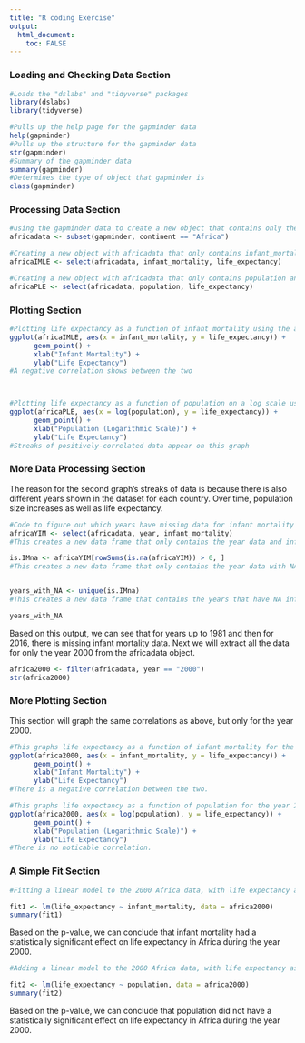 ```yaml
---
title: "R coding Exercise"
output: 
  html_document:
    toc: FALSE
---
```

### Loading and Checking Data Section

```r
#Loads the "dslabs" and "tidyverse" packages
library(dslabs)
library(tidyverse)

#Pulls up the help page for the gapminder data
help(gapminder)
#Pulls up the structure for the gapminder data
str(gapminder)
#Summary of the gapminder data
summary(gapminder)
#Determines the type of object that gapminder is
class(gapminder)

```

### Processing Data Section

```r
#using the gapminder data to create a new object that contains only the African countries
africadata <- subset(gapminder, continent == "Africa")

#Creating a new object with africadata that only contains infant_mortality and life_expectancy
africaIMLE <- select(africadata, infant_mortality, life_expectancy)

#Creating a new object with africadata that only contains population and life_expectancy
africaPLE <- select(africadata, population, life_expectancy)

```

### Plotting Section

```r
#Plotting life expectancy as a function of infant mortality using the africaIMLE dataframe
ggplot(africaIMLE, aes(x = infant_mortality, y = life_expectancy)) +
      geom_point() +
      xlab("Infant Mortality") +
      ylab("Life Expectancy")
#A negative correlation shows between the two



#Plotting life expectancy as a function of population on a log scale using the africaPLE dataframe
ggplot(africaPLE, aes(x = log(population), y = life_expectancy)) +
      geom_point() +
      xlab("Population (Logarithmic Scale)") +
      ylab("Life Expectancy")
#Streaks of positively-correlated data appear on this graph

```

### More Data Processing Section

The reason for the second graph's streaks of data is because there is also different years shown in the dataset for each country. Over time, population size increases as well as life expectancy.

```r
#Code to figure out which years have missing data for infant mortality in the africadata dataset
africaYIM <- select(africadata, year, infant_mortality)
#This creates a new data frame that only contains the year data and infant mortality data

is.IMna <- africaYIM[rowSums(is.na(africaYIM)) > 0, ]
#This creates a new data frame that only contains the year data with NA values for infant mortality


years_with_NA <- unique(is.IMna)
#This creates a new data frame that contains the years that have NA infant mortality data

years_with_NA
```

Based on this output, we can see that for years up to 1981 and then for 2016, there is missing infant mortality data. Next we will extract all the data for only the year 2000 from the africadata object.

```r
africa2000 <- filter(africadata, year == "2000")
str(africa2000)
```

### More Plotting Section

This section will graph the same correlations as above, but only for the year 2000.

```r
#This graphs life expectancy as a function of infant mortality for the year 2000 in Africa.
ggplot(africa2000, aes(x = infant_mortality, y = life_expectancy)) +
      geom_point() +
      xlab("Infant Mortality") +
      ylab("Life Expectancy")
#There is a negative correlation between the two.

#This graphs life expectancy as a function of population for the year 2000 in Africa.
ggplot(africa2000, aes(x = log(population), y = life_expectancy)) +
      geom_point() +
      xlab("Population (Logarithmic Scale)") +
      ylab("Life Expectancy")
#There is no noticable correlation.

```

### A Simple Fit Section
```r
#Fitting a linear model to the 2000 Africa data, with life expectancy as the outcome and infant mortality as the predictor

fit1 <- lm(life_expectancy ~ infant_mortality, data = africa2000)
summary(fit1)
```

Based on the p-value, we can conclude that infant mortality had a statistically significant effect on life expectancy in Africa during the year 2000.

```r
#Adding a linear model to the 2000 Africa data, with life expectancy as the outcome and population as the predictor

fit2 <- lm(life_expectancy ~ population, data = africa2000)
summary(fit2)
```

Based on the p-value, we can conclude that population did not have a statistically significant effect on life expectancy in Africa during the year 2000.




